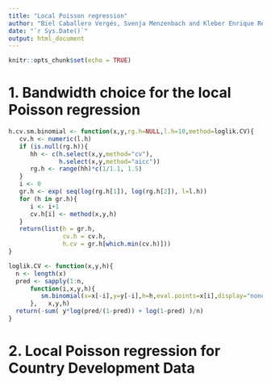 ```yaml
---
title: "Local Poisson regression"
author: "Biel Caballero Vergés, Svenja Menzenbach and Kleber Enrique Reyes Illescas"
date: "`r Sys.Date()`"
output: html_document
---
```


```r
knitr::opts_chunk$set(echo = TRUE)
```

# 1. Bandwidth choice for the local Poisson regression

```r
h.cv.sm.binomial <- function(x,y,rg.h=NULL,l.h=10,method=loglik.CV){
   cv.h <- numeric(l.h)
   if (is.null(rg.h)){
      hh <- c(h.select(x,y,method="cv"),
              h.select(x,y,method="aicc"))
      rg.h <- range(hh)*c(1/1.1, 1.5)
   }
   i <- 0
   gr.h <- exp( seq(log(rg.h[1]), log(rg.h[2]), l=l.h))
   for (h in gr.h){
      i <- i+1
      cv.h[i] <- method(x,y,h)
   }
   return(list(h = gr.h, 
               cv.h = cv.h, 
               h.cv = gr.h[which.min(cv.h)]))
}
```

```r
loglik.CV <- function(x,y,h){
  n <- length(x)
  pred <- sapply(1:n, 
      function(i,x,y,h){
         sm.binomial(x=x[-i],y=y[-i],h=h,eval.points=x[i],display="none")$estimate
      },   x,y,h)
  return(-sum( y*log(pred/(1-pred)) + log(1-pred) )/n)
}
```


# 2. Local Poisson regression for Country Development Data

```r

```
